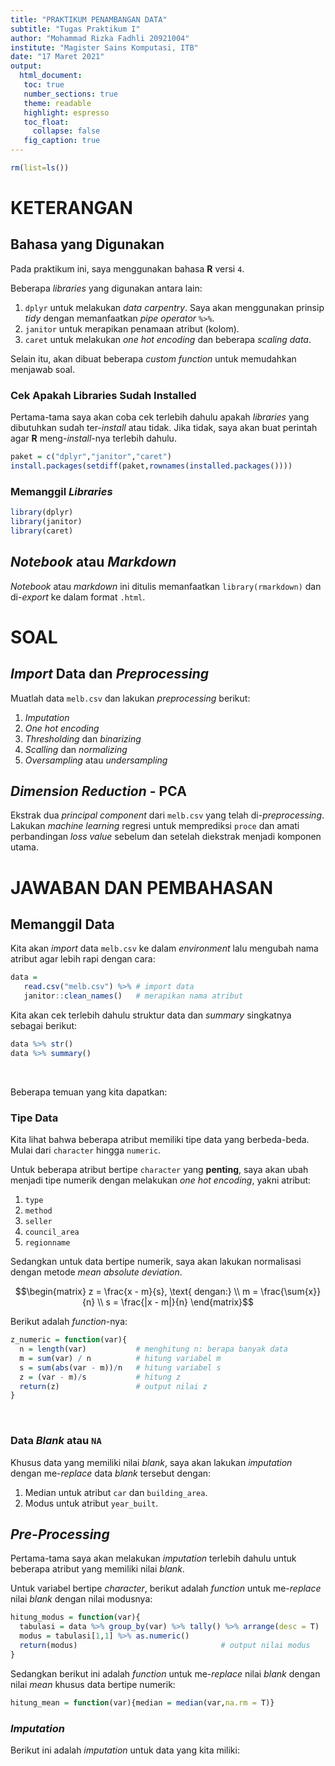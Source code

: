 ```yaml
---
title: "PRAKTIKUM PENAMBANGAN DATA"
subtitle: "Tugas Praktikum I"
author: "Mohammad Rizka Fadhli 20921004"
institute: "Magister Sains Komputasi, ITB"
date: "17 Maret 2021"
output: 
  html_document:
   toc: true
   number_sections: true
   theme: readable
   highlight: espresso
   toc_float:
     collapse: false
   fig_caption: true
---
```


```r
rm(list=ls())
```

# KETERANGAN

## Bahasa yang Digunakan

Pada praktikum ini, saya menggunakan bahasa __R__ versi `4`.

Beberapa _libraries_ yang digunakan antara lain:

1. `dplyr` untuk melakukan _data carpentry_. Saya akan menggunakan prinsip _tidy_ dengan memanfaatkan _pipe operator_ `%>%`.
1. `janitor` untuk merapikan penamaan atribut (kolom).
1. `caret` untuk melakukan _one hot encoding_ dan beberapa _scaling data_.

Selain itu, akan dibuat beberapa _custom function_ untuk memudahkan menjawab soal.

### Cek Apakah Libraries Sudah Installed

Pertama-tama saya akan coba cek terlebih dahulu apakah _libraries_ yang dibutuhkan sudah ter-_install_ atau tidak. Jika tidak, saya akan buat perintah agar __R__ meng-_install_-nya terlebih dahulu.

```r
paket = c("dplyr","janitor","caret")
install.packages(setdiff(paket,rownames(installed.packages())))
```

### Memanggil _Libraries_

```r
library(dplyr)
library(janitor)
library(caret)
```

## _Notebook_ atau _Markdown_

_Notebook_ atau _markdown_ ini ditulis memanfaatkan `library(rmarkdown)` dan di-_export_ ke dalam format `.html`.

# SOAL

## _Import_ Data dan _Preprocessing_

Muatlah data `melb.csv` dan lakukan _preprocessing_ berikut:

1. _Imputation_
2. _One hot encoding_
3. _Thresholding_ dan _binarizing_
4. _Scalling_ dan _normalizing_
5. _Oversampling_ atau _undersampling_

## _Dimension Reduction_ - PCA

Ekstrak dua _principal component_ dari `melb.csv` yang telah di-_preprocessing_. Lakukan _machine learning_ regresi untuk memprediksi `proce` dan amati perbandingan _loss value_ sebelum dan setelah diekstrak menjadi komponen utama.

# JAWABAN DAN PEMBAHASAN

## Memanggil Data

Kita akan _import_ data `melb.csv` ke dalam _environment_ lalu mengubah nama atribut agar lebih rapi dengan cara:

```r
data =
   read.csv("melb.csv") %>%	# import data
   janitor::clean_names()	# merapikan nama atribut
```

Kita akan cek terlebih dahulu struktur data dan _summary_ singkatnya sebagai berikut:

```r
data %>% str()
data %>% summary()
```

<br>

Beberapa temuan yang kita dapatkan:

### Tipe Data

Kita lihat bahwa beberapa atribut memiliki tipe data yang berbeda-beda. Mulai dari `character` hingga `numeric`.

Untuk beberapa atribut bertipe `character` yang __penting__, saya akan ubah menjadi tipe numerik dengan melakukan _one hot encoding_, yakni atribut:

1. `type`
1. `method`
1. `seller`
1. `council_area`
1. `regionname`

Sedangkan untuk data bertipe numerik, saya akan lakukan normalisasi dengan metode _mean absolute deviation_. 

$$\begin{matrix}
z = \frac{x - m}{s}, \text{ dengan:} \\
m = \frac{\sum{x}}{n} \\
s = \frac{|x - m|}{n}
\end{matrix}$$

Berikut adalah _function_-nya:

```r
z_numeric = function(var){
  n = length(var)           # menghitung n: berapa banyak data
  m = sum(var) / n          # hitung variabel m
  s = sum(abs(var - m))/n   # hitung variabel s
  z = (var - m)/s           # hitung z
  return(z)                 # output nilai z
}
```

<br>

### Data _Blank_ atau `NA`

Khusus data yang memiliki nilai _blank_, saya akan lakukan _imputation_ dengan me-_replace_ data _blank_ tersebut dengan:

1. Median untuk atribut `car` dan `building_area`.
1. Modus untuk atribut `year_built`.

## _Pre-Processing_

Pertama-tama saya akan melakukan _imputation_ terlebih dahulu untuk beberapa atribut yang memiliki nilai _blank_.

Untuk variabel bertipe _character_, berikut adalah _function_ untuk me-_replace_ nilai _blank_ dengan nilai modusnya:

```r
hitung_modus = function(var){
  tabulasi = data %>% group_by(var) %>% tally() %>% arrange(desc = T)  # membuat tabulasi
  modus = tabulasi[1,1] %>% as.numeric()                               # mencari nilai modus
  return(modus)							       # output nilai modus
}

```

Sedangkan berikut ini adalah _function_ untuk me-_replace_ nilai _blank_ dengan nilai _mean_ khusus data bertipe numerik:

```r
hitung_mean = function(var){median = median(var,na.rm = T)}
```

### _Imputation_

Berikut ini adalah _imputation_ untuk data yang kita miliki:


